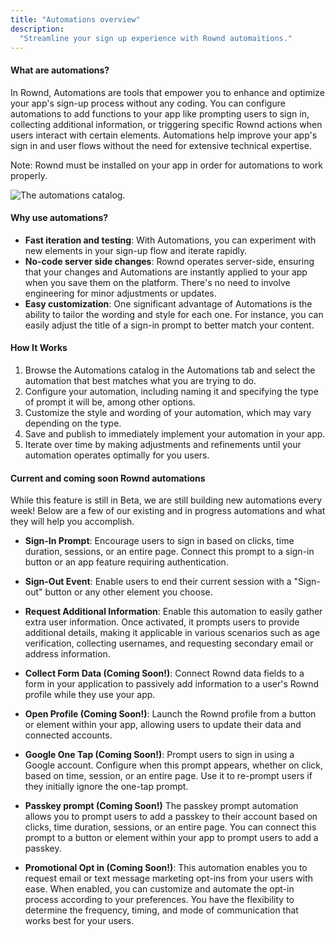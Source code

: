 ```yaml
---
title: "Automations overview"
description:
  "Streamline your sign up experience with Rownd automaitions."
---
```


#### What are automations? 

In Rownd, Automations are tools that empower you to enhance and optimize your app's sign-up process without any coding. You can configure automations to add functions to your app like prompting users to sign in, collecting additional information, or triggering specific Rownd actions when users interact with certain elements. Automations help improve your app's sign in and user flows without the need for extensive technical expertise.

<Info>
Note: Rownd must be installed on your app in order for automations to work properly.
</Info>

![The automations catalog.](images/automation-catalog.png)

#### Why use automations?

- **Fast iteration and testing**: With Automations, you can experiment with new elements in your sign-up flow and iterate rapidly.
- **No-code server side changes**: Rownd operates server-side, ensuring that your changes and Automations are instantly applied to your app when you save them on the platform. There's no need to involve engineering for minor adjustments or updates.
- **Easy customization**: One significant advantage of Automations is the ability to tailor the wording and style for each one. For instance, you can easily adjust the title of a sign-in prompt to better match your content.


#### How It Works

1. Browse the Automations catalog in the Automations tab and select the automation that best matches what you are trying to do.
2. Configure your automation, including naming it and specifying the type of prompt it will be, among other options.
3. Customize the style and wording of your automation, which may vary depending on the type.
4. Save and publish to immediately implement your automation in your app.
5. Iterate over time by making adjustments and refinements until your automation operates optimally for you users.

#### Current and coming soon Rownd automations 

While this feature is still in Beta, we are still building new automations every week! Below are a few of our existing and in progress automations and what they will help you accomplish. 

* **Sign-In Prompt**: Encourage users to sign in based on clicks, time duration, sessions, or an entire page. Connect this prompt to a sign-in button or an app feature requiring authentication.

* **Sign-Out Event**: Enable users to end their current session with a "Sign-out" button or any other element you choose.

* **Request Additional Information**: Enable this automation to easily gather extra user information. Once activated, it prompts users to provide additional details, making it applicable in various scenarios such as age verification, collecting usernames, and requesting secondary email or address information. 

* **Collect Form Data (Coming Soon!)**: Connect Rownd data fields to a form in your application to passively add information to a user's Rownd profile while they use your app.

* **Open Profile (Coming Soon!)**: Launch the Rownd profile from a button or element within your app, allowing users to update their data and connected accounts.

* **Google One Tap (Coming Soon!)**: Prompt users to sign in using a Google account. Configure when this prompt appears, whether on click, based on time, session, or an entire page. Use it to re-prompt users if they initially ignore the one-tap prompt.

* **Passkey prompt (Coming Soon!)** The passkey prompt automation allows you to prompt users to add a passkey to their account based on clicks, time duration, sessions, or an entire page. You can connect this prompt to a button or element within your app to prompt users to add a passkey.

* **Promotional Opt in (Coming Soon!)**: This automation enables you to request email or text message marketing opt-ins from your users with ease. When enabled, you can customize and automate the opt-in process according to your preferences. You have the flexibility to determine the frequency, timing, and mode of communication that works best for your users.

